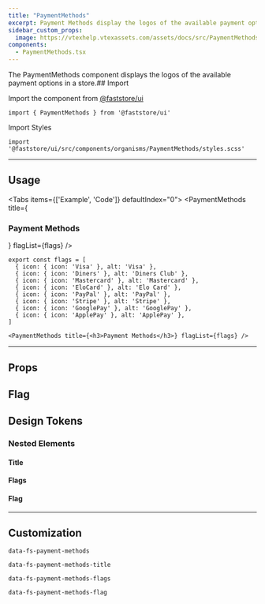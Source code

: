 ```yaml
---
title: "PaymentMethods"
excerpt: Payment Methods display the logos of the available payment options in a store.
sidebar_custom_props:
  image: https://vtexhelp.vtexassets.com/assets/docs/src/PaymentMethods___b0f344b254360daa53406cd631887adf.png
components:
  - PaymentMethods.tsx
---
```


The PaymentMethods component displays the logos of the available payment options in a store.## Import

Import the component from [@faststore/ui](/docs/guides/faststore/components-index)

```tsx
import { PaymentMethods } from '@faststore/ui'
```

Import Styles

```tsx
import '@faststore/ui/src/components/organisms/PaymentMethods/styles.scss'
```

---

## Usage

<Tabs items={['Example', 'Code']} defaultIndex="0">
  <Tab>
    <OverviewSection>
      <PaymentMethods title={<h3>Payment Methods</h3>} flagList={flags} />
    </OverviewSection>
  </Tab>
  <Tab>
```tsx
export const flags = [
  { icon: { icon: 'Visa' }, alt: 'Visa' },
  { icon: { icon: 'Diners' }, alt: 'Diners Club' },
  { icon: { icon: 'Mastercard' }, alt: 'Mastercard' },
  { icon: { icon: 'EloCard' }, alt: 'Elo Card' },
  { icon: { icon: 'PayPal' }, alt: 'PayPal' },
  { icon: { icon: 'Stripe' }, alt: 'Stripe' },
  { icon: { icon: 'GooglePay' }, alt: 'GooglePay' },
  { icon: { icon: 'ApplePay' }, alt: 'ApplePay' },
]

<PaymentMethods title={<h3>Payment Methods</h3>} flagList={flags} />
```

  </Tab>
</Tabs>

---

## Props

<ComponentPropsSection component="PaymentMethods" />

## Flag

<PropsSection propsList={propsFlag} />

## Design Tokens

### Nested Elements

#### Title

<TokenTable>
  <TokenRow
    token="--fs-payment-methods-title-size"
    value="var(--fs-text-size-body)"
  />
  <TokenRow
    token="--fs-payment-methods-title-weight"
    value="var(--fs-text-weight-bold)"
  />
  <TokenRow token="--fs-payment-methods-title-line-height" value="1.25" />
</TokenTable>

#### Flags

<TokenTable>
  <TokenRow
    token="--fs-payment-methods-flags-row-gap"
    value="var(--fs-spacing-1)"
  />
  <TokenRow
    token="--fs-payment-methods-flags-margin-top"
    value="var(--fs-spacing-3)"
  />
</TokenTable>

#### Flag

<TokenTable>
  <TokenRow
    token="--fs-payment-methods-flag-width"
    value="var(--fs-spacing-5)"
  />
  <TokenRow
    token="--fs-payment-methods-flag-height"
    value="var(--fs-spacing-4)"
  />
  <TokenRow
    token="--fs-payment-methods-flag-border-width"
    value="var(--fs-border-width)"
  />
  <TokenRow
    token="--fs-payment-methods-flag-border-color"
    value="var(--fs-color-neutral-3)"
    isColor
  />
  <TokenRow
    token="--fs-payment-methods-flag-border-radius"
    value="var(--fs-border-radius-small)"
  />
</TokenTable>

---

## Customization

`data-fs-payment-methods`

`data-fs-payment-methods-title`

`data-fs-payment-methods-flags`

`data-fs-payment-methods-flag`

